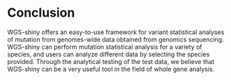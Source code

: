 # Conclusion

WGS-shiny offers an easy-to-use framework for variant statistical analyses of mutation from genomes-wide data obtained from genomics sequencing. WGS-shiny can perform mutation statistical analysis for a variety of species, and users can analyze different data by selecting the species provided. Through the analytical testing of the test data, we believe that WGS-shiny can be a very useful tool in the field of whole gene analysis.



